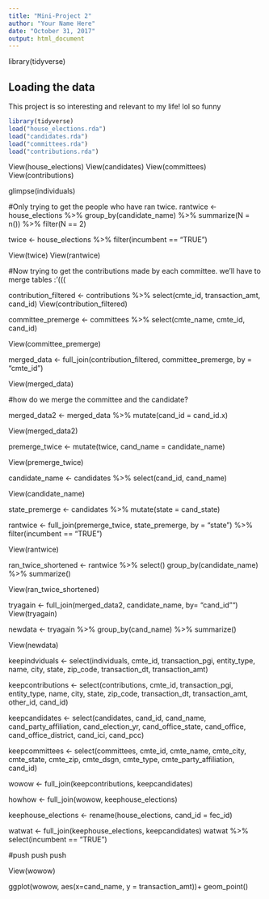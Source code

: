 ```yaml
---
title: "Mini-Project 2"
author: "Your Name Here"
date: "October 31, 2017"
output: html_document
---
```


library(tidyverse)

## Loading the data

This project is so interesting and relevant to my life! lol so funny

```r
library(tidyverse)
load("house_elections.rda")
load("candidates.rda")
load("committees.rda")
load("contributions.rda")
```
View(house_elections)
View(candidates)
View(committees)
View(contributions)

glimpse(individuals)


#Only trying to get the people who have ran twice.
rantwice <- house_elections %>%
  group_by(candidate_name) %>%
  summarize(N = n()) %>%
  filter(N == 2)

twice <- house_elections %>%
  filter(incumbent == "TRUE")

View(twice)
View(rantwice)

#Now trying to get the contributions made by each committee. we'll have to merge tables :'(((


contribution_filtered <- contributions %>%
  select(cmte_id, transaction_amt, cand_id)
View(contribution_filtered)

committee_premerge <- committees %>%
  select(cmte_name, cmte_id, cand_id)
  
View(committee_premerge)

merged_data <- full_join(contribution_filtered, committee_premerge, by = "cmte_id")

View(merged_data)

#how do we merge the committee and the candidate?

merged_data2 <- merged_data %>%
  mutate(cand_id = cand_id.x)

View(merged_data2)

premerge_twice <- mutate(twice, cand_name = candidate_name)

View(premerge_twice)

candidate_name <- candidates %>%
select(cand_id, cand_name)

View(candidate_name)

state_premerge <- candidates %>%
mutate(state = cand_state)
  
rantwice <- full_join(premerge_twice, state_premerge, by = "state") %>%
  filter(incumbent == "TRUE")

View(rantwice)

ran_twice_shortened <- rantwice %>%
select()
group_by(candidate_name) %>%
summarize()

View(ran_twice_shortened)

tryagain <- full_join(merged_data2, candidate_name, by= "cand_id"")
View(tryagain)


newdata <- tryagain %>%
group_by(cand_name) %>%
summarize()

View(newdata)

keepindviduals <- select(individuals, cmte_id, transaction_pgi, entity_type, name, city, state, zip_code, transaction_dt, transaction_amt) 

keepcontributions <- select(contributions, cmte_id, transaction_pgi, entity_type, name, city, state, zip_code, transaction_dt, transaction_amt, other_id, cand_id)

keepcandidates <- select(candidates, cand_id, cand_name, cand_party_affiliation, cand_election_yr, cand_office_state, cand_office, cand_office_district, cand_ici, cand_pcc)

keepcommittees <- select(committees, cmte_id, cmte_name, cmte_city, cmte_state, cmte_zip, cmte_dsgn, cmte_type, cmte_party_affiliation, cand_id)

wowow <- full_join(keepcontributions, keepcandidates)

howhow <- full_join(wowow, keephouse_elections)

keephouse_elections <- rename(house_elections, cand_id = fec_id)

watwat <- full_join(keephouse_elections, keepcandidates)
watwat %>%
select(incumbent == "TRUE")

#push push push

View(wowow)



ggplot(wowow, aes(x=cand_name, y = transaction_amt))+
geom_point()